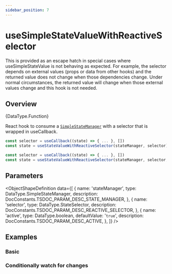 ```yaml
---
sidebar_position: 7
---
```



# useSimpleStateValueWithReactiveSelector

<WarningUnstableAPI>
  This is provided as an escape hatch in special cases where <ApiLink href={`${DocConstants.DOCS_API_REACT_URL}/useSimpleStateValue`}>useSimpleStateValue</ApiLink> is not behaving as expected. For example, the selector depends on external values (props or data from other hooks) and the returned value does not change when those dependencies change. Under normal circumstances, the returned value will change when those external values change and this hook is not needed.
</WarningUnstableAPI>

## Overview

<TypeDisplay>{DataType.Function}</TypeDisplay>

React hook to consume a [`SimpleStateManager`](../core/SimpleStateManager.mdx) with a selector that is wrapped in <ApiLink href={DocConstants.API_REFERENCE_URL_USE_CALLBACK}>useCallback</ApiLink>.

```js
const selector = useCallback((state) => { ... }, [])
const state = useStateValueWithReactiveSelector(stateManager, selector)
```
```js
const selector = useCallback((state) => { ... }, [])
const state = useStateValueWithReactiveSelector(stateManager, selector, active)
```

## Parameters

<ObjectShapeDefinition data={[
  {
    name: 'stateManager',
    type: DataType.SimpleStateManager,
    description: DocConstants.TSDOC_PARAM_DESC_STATE_MANAGER,
  },
  {
    name: 'selector',
    type: DataType.StateSelector,
    description: DocConstants.TSDOC_PARAM_DESC_REACTIVE_SELECTOR,
  },
  {
    name: 'active',
    type: DataType.boolean,
    defaultValue: '`true`',
    description: DocConstants.TSDOC_PARAM_DESC_ACTIVE,
  },
]} />

## Examples

### Basic

<SimpleWebPlayground code={CODE_EXAMPLE_BASIC} />

### Conditionally watch for changes

<SimpleWebPlayground code={CODE_EXAMPLE_ACTIVE} />
